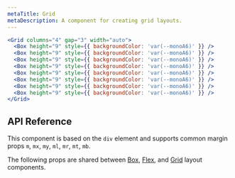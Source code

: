 ```yaml
---
metaTitle: Grid
metaDescription: A component for creating grid layouts.
---
```


```jsx live=true
<Grid columns="4" gap="3" width="auto">
  <Box height="9" style={{ backgroundColor: 'var(--monoA6)' }} />
  <Box height="9" style={{ backgroundColor: 'var(--monoA6)' }} />
  <Box height="9" style={{ backgroundColor: 'var(--monoA6)' }} />
  <Box height="9" style={{ backgroundColor: 'var(--monoA6)' }} />
  <Box height="9" style={{ backgroundColor: 'var(--monoA6)' }} />
  <Box height="9" style={{ backgroundColor: 'var(--monoA6)' }} />
  <Box height="9" style={{ backgroundColor: 'var(--monoA6)' }} />
  <Box height="9" style={{ backgroundColor: 'var(--monoA6)' }} />
</Grid>
```

## API Reference

This component is based on the `div` element and supports common margin props `m`, `mx`, `my`, `ml`, `mr`, `mt`, `mb`.

<ThemesPropsTable componentName="grid" />

The following props are shared between [Box](./box), [Flex](./flex), and [Grid](./grid) layout components.

<ThemesPropsTable componentName="layout" />
